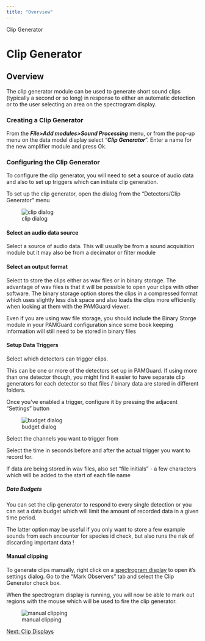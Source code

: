 ```yaml
---
title: "Overview"
---
```

 Clip Generator  

Clip Generator
==============

Overview
--------

The clip generator module can be used to generate short sound clips (typically a second or so long) in response to either an automatic detection or to the user selecting an area on the spectrogram display.

### Creating a Clip Generator

From the **_File>Add modules>Sound Processing_** menu, or from the pop-up menu on the data model display select "**_Clip Generator_**". Enter a name for the new amplifier module and press Ok.

  

### Configuring the Clip Generator

To configure the clip generator, you will need to set a source of audio data and also to set up triggers which can initiate clip generation.

To set up the clip generator, open the dialog from the "Detectors/Clip Generator" menu

  
![clip dialog](images/ClipDialog.jpg)  

#### Select an audio data source

Select a source of audio data. This will usually be from a sound acquisition module but it may also be from a decimator or filter module

#### Select an output format

Select to store the clips either as wav files or in binary storage. The advantage of wav files is that it will be possible to open your clips with other software. The binary storage option stores the clips in a compressed format which uses slightly less disk space and also loads the clips more efficiently when looking at them with the PAMGuard viewer.

Even if you are using wav file storage, you should include the Binary Storge module in your PAMGuard configuration since some book keeping information will still need to be stored in binary files

#### Setup Data Triggers

Select which detectors can trigger clips.

This can be one or more of the detectors set up in PAMGuard. If using more than one detector though, you might find it easier to have separate clip generators for each detector so that files / binary data are stored in different folders.

Once you've enabled a trigger, configure it by pressing the adjacent "Settings" button

  
![budget dialog](images/BudgetDialog.png)  

Select the channels you want to trigger from

Select the time in seconds before and after the actual trigger you want to record for.

If data are being stored in wav files, also set "file initials" - a few characters which will be added to the start of each file name

##### Data Budgets

You can set the clip generator to respond to every single detection or you can set a data budget which will limit the amount of recorded data in a given time period.

The latter option may be useful if you only want to store a few example sounds from each encounter for species id check, but also runs the risk of discarding important data !

#### Manual clipping

To generate clips manually, right click on a [spectrogram display](../../../displays/spectrogramDisplayHelp/docs/UserDisplay_Spectrogram.html) to open it's settings dialog. Go to the "Mark Observers" tab and select the Clip Generator check box.

When the spectrogram display is running, you will now be able to mark out regions with the mouse which will be used to fire the clip generator.

  
![manual clipping](images/MarkObserver.png)  

[Next: Clip Displays](ClipGeneratorDisplay.html)